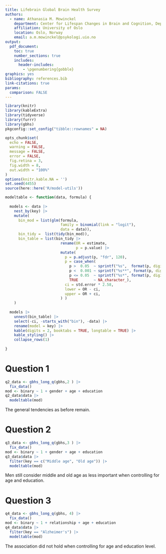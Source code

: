 ```yaml
---
title: Lifebrain Global Brain Health Survey
authors:
  - name: Athanasia M. Mowinckel
    department: Center for Lifespan Changes in Brain and Cognition, Dept. of Psychology
    affiliation: University of Oslo
    location: Oslo, Norway
    email: a.m.mowinckel@psykologi.uio.no
output: 
  pdf_document:
    toc: true
    number_sections: true
    includes:
      header-includes: 
        - \pgenumbering{gobble}
graphics: yes
bibliography: references.bib
link-citations: true
params:
  comparison: FALSE
---
```


```r
library(knitr)
library(kableExtra)
library(tidyverse)
library(furrr)
library(gbhs)
pkgconfig::set_config("tibble::rownames" = NA) 

opts_chunk$set(
  echo = FALSE, 
  warning = FALSE,
  message = FALSE,
  error = FALSE,
  fig.retina = 3,
  fig.width = 8,
  out.width = "100%"
)
options(knitr.kable.NA = '')
set.seed(4455)
source(here::here('R/model-utils'))

modeltable <- function(data, formula) {
  
  models <- data |> 
    nest_by(key) |> 
    mutate(
      bin_mod = list(glm(formula, 
                         family = binomial(link = "logit"), 
                         data = data)),
      bin_tidy =  list(tidy(bin_mod)),
      bin_table = list(bin_tidy |> 
                         rename(OR = estimate,
                                p = p.value) |> 
                         mutate(
                           p = p.adjust(p, "fdr", 120),
                           p = case_when(
                             p >  0.05  ~ sprintf("%s",  format(p, digits = 2)),
                             p <  0.001 ~ sprintf("%s**", format(p, digits = 3)),
                             p <= 0.05  ~ sprintf("%s*", format(p, digits = 2)),
                             TRUE       ~ NA_character_),
                           ci = std.error * 2.58, 
                           lower = OR - ci, 
                           upper = OR + ci,
                         ) )
    )
  
  models |> 
    unnest(bin_table) |> 
    select(-ci, -starts_with("bin"), -data) |> 
    rename(model = key) |> 
    kable(digits = 2, booktabs = TRUE, longtable = TRUE) |> 
    kable_styling() |> 
    collapse_rows(1)
  
}
```

# Question 1
```r
q2_data <- gbhs_long_q(gbhs,2 ) |> 
  fix_data()
mod <- binary ~ 1 + gender + age + education
q2_data$data |> 
  modeltable(mod)
```
The general tendencies as before remain.

# Question 2

```r
q3_data <- gbhs_long_q(gbhs,3 ) |> 
  fix_data()
mod <- binary ~ 1 + gender + age + education
q3_data$data |> 
  filter(key == c("Middle age", "Old age")) |> 
  modeltable(mod)
```
Men still consider middle and old age as less important when controlling for age and education.

# Question 3

```r
q4_data <- gbhs_long_q(gbhs, 4) |> 
  fix_data()
mod <- binary ~ 1 + relationship + age + education
q4_data$data |> 
  filter(key == "Alzheimer's") |> 
  modeltable(mod)
```
The association did not hold when controlling for age and education level.